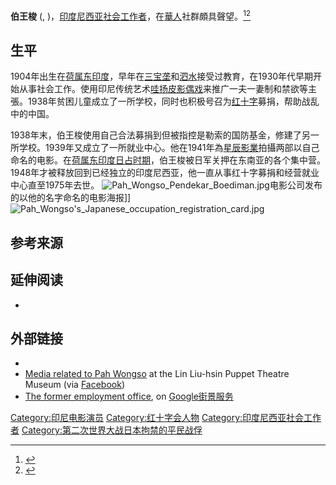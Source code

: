 {{Infobox person
| name                      = 伯王梭<br>Pah Wongso
| image                     = Pah Wongso with Chinese flag.jpg
| image_size                = 
| alt                       = 
| caption                   = 1938年的伯王梭，号召为红十字募捐，帮助战乱中的中国
| birth_date                = {{Birth date|df=yes|1904|02|11}}
| birth_place               = [[File:Flag_of_the_Netherlands.svg|20px]] [[荷属东印度|荷属东印度]][[直葛|直葛]]
| birth_name                = Louis Victor Wijnhamer, Jr.
| death_date                = {{death date and age|1975|05|13|1904|02|11|df=yes}}
| death_place               = {{INA}}[[雅加达|雅加达]]
| nationality               = {{INA}}
| occupation                = 社会工作者
}}
'''伯王梭''' ({{lang-nl|Louis Victor Wijnhamer, Jr.}}, {{bd|1904年|2月11日|1975年|5月13日}})，[[印度尼西亚|印度尼西亚]]{{en-link|印欧人 (印尼)|Indo people|印欧裔}}[[社会工作者|社会工作者]]，在[[印度尼西亞華人|華人]]社群頗具聲望。<ref>{{Cite web|title=Wie is Pah Wongso|url=http://www.delpher.nl/nl/kranten/view?coll=ddd&identifier=ddd:010864393:mpeg21:a0050|accessdate=|work=Delpher Kranten|archiveurl=https://web.archive.org/web/20160317154242/http://www.delpher.nl/nl/kranten/view?coll=ddd&identifier=ddd:010864393:mpeg21:a0050|archivedate=2016-03-17|dead-url=no}}</ref><ref>{{Cite web|title=De nieuwsgier|url=http://www.delpher.nl/nl/kranten/view?coll=ddd&identifier=ddd:010478087:mpeg21:a0047|accessdate=|work=Delpher Kranten|archiveurl=https://web.archive.org/web/20190222223326/http://www.delpher.nl/nl/kranten/view?coll=ddd&identifier=ddd:010478087:mpeg21:a0047|archivedate=2019-02-22|dead-url=no}}</ref>

== 生平 ==
1904年出生在[[荷属东印度|荷属东印度]]，早年在[[三宝垄|三宝垄]]和[[泗水_(印尼)|泗水]]接受过教育，在1930年代早期开始从事社会工作。使用印尼传统艺术[[哇扬皮影偶戏|哇扬皮影偶戏]]来推广一夫一妻制和禁欲等主張。1938年贫困儿童成立了一所学校，同时也积极号召为[[红十字|红十字]]募捐，帮助战乱中的中国。

1938年末，伯王梭使用自己合法募捐到但被指控是勒索的国防基金，修建了另一所学校。1939年又成立了一所就业中心。他在1941年為[[星辰影業|星辰影業]]拍攝两部以自己命名的电影。在[[荷属东印度日占时期|荷属东印度日占时期]]，伯王梭被日军关押在东南亚的各个集中营。1948年才被释放回到已经独立的印度尼西亚，他一直从事红十字募捐和经营就业中心直至1975年去世。
[[File:Pah_Wongso_Pendekar_Boediman.jpg|left]]电影公司发布的以他的名字命名的电影海报]]
[[File:Pah_Wongso's_Japanese_occupation_registration_card.jpg|thumb]]

== 参考来源 ==
{{reflist|25em}}

== 延伸阅读 ==
*{{cite book
 |last=Wongso
 |first=Pah
 |title=Siapa Pah Wongso? (L.V. Wijnhamer): Instinknja: Urus Anak Terlantar dan Béla jang Tertindas
 |trans_title=Who is Pah Wongso? (L.V. Wijnhamer): His Instinct: Take Care of the Abandoned Children and Protect the Downtrodden
 |language=id
 |date=c. 1951
 |publisher=s.n.
 |oclc=815201816
}}

== 外部链接 ==
* {{Commons category-inline|Pah Wongso}}
* [https://www.facebook.com/media/set/?set=a.644185125648200.1073741852.135420206524697&type=3 Media related to Pah Wongso]{{Wayback|url=https://www.facebook.com/media/set/?set=a.644185125648200.1073741852.135420206524697&type=3 |date=20190222223325 }} at the  Lin Liu-hsin Puppet Theatre Museum (via [[Facebook|Facebook]])
* [https://www.google.com/maps/@-6.1424867,106.8104516,3a,53.1y,236.34h,88.56t/data=!3m4!1e1!3m2!1sUVl0JGHZbeOOM68VBcMHYg!2e0 The former employment office]{{Wayback|url=https://www.google.com/maps/@-6.1424867,106.8104516,3a,53.1y,236.34h,88.56t/data=!3m4!1e1!3m2!1sUVl0JGHZbeOOM68VBcMHYg!2e0 |date=20150123182532 }}, on [[Google街景服务|Google街景服务]]

{{Authority control}}
{{DEFAULTSORT:B}}
[[Category:印尼电影演员|Category:印尼电影演员]]
[[Category:红十字会人物|Category:红十字会人物]]
[[Category:印度尼西亚社会工作者|Category:印度尼西亚社会工作者]]
[[Category:第二次世界大战日本拘禁的平民战俘|Category:第二次世界大战日本拘禁的平民战俘]]
